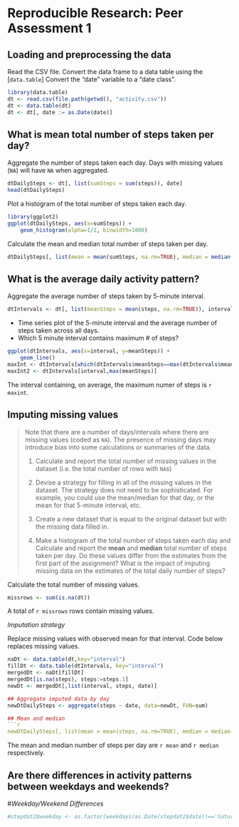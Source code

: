 # Reproducible Research: Peer Assessment 1


## Loading and preprocessing the data
Read the CSV file.
Convert the data frame to a data table using the [`data.table`]
Convert the "date" variable to a "date class".

```r
library(data.table)
dt <- read.csv(file.path(getwd(), "activity.csv"))
dt <- data.table(dt)
dt <- dt[, date := as.Date(date)]
```


## What is mean total number of steps taken per day?

Aggregate the number of steps taken each day.
Days with missing values (`NA`) will have `NA` when aggregated.

```r
dtDailySteps <- dt[, list(sumSteps = sum(steps)), date]
head(dtDailySteps)
```

Plot a histogram of the total number of steps taken each day.

```r
library(ggplot2)
ggplot(dtDailySteps, aes(x=sumSteps)) +
	geom_histogram(alpha=1/2, binwidth=1000)
```

Calculate the mean and median total number of steps taken per day.

```r
dtDailySteps[, list(mean = mean(sumSteps, na.rm=TRUE), median = median(sumSteps, na.rm=TRUE))]
```

## What is the average daily activity pattern?
Aggregate the average number of steps taken by 5-minute interval.

```r
dtIntervals <- dt[, list(meanSteps = mean(steps, na.rm=TRUE)), interval]
```

- Time series plot of the 5-minute interval and the average number of steps taken across all days.
- Which 5 minute interval contains maximum # of steps?

```r
ggplot(dtIntervals, aes(x=interval, y=meanSteps)) +
	geom_line()
maxInt <- dtIntervals[which(dtIntervals$meanSteps==max(dtIntervals$meanSteps)),]$interval
maxInt2 <- dtIntervals[interval,max(meanSteps)]
```

The interval containing, on average, the maximum numer of steps is `r maxint`.

## Imputing missing values

> Note that there are a number of days/intervals where there are missing
> values (coded as `NA`). The presence of missing days may introduce
> bias into some calculations or summaries of the data.
> 
> 1. Calculate and report the total number of missing values in the dataset (i.e. the total number of rows with `NA`s)
> 
> 2. Devise a strategy for filling in all of the missing values in the dataset. The strategy does not need to be sophisticated. For example, you could use the mean/median for that day, or the mean for that 5-minute interval, etc.
> 
> 3. Create a new dataset that is equal to the original dataset but with the missing data filled in.
> 
> 4. Make a histogram of the total number of steps taken each day and Calculate and report the **mean** and **median** total number of steps taken per day. Do these values differ from the estimates from the first part of the assignment? What is the impact of imputing missing data on the estimates of the total daily number of steps?

Calculate the total number of missing values.

```r
missrows <- sum(is.na(dt))
```
A total of `r missrows` rows contain missing values.

*Imputation strategy*

Replace missing values with observed mean for that interval. 
Code below replaces missing values.

```r
naDt <- data.table(dt,key="interval")
fillDt <- data.table(dtIntervals, key="interval")
mergedDt <- naDt[fillDt]
mergedDt[is.na(steps), steps:=steps.1]
newDt <- mergedDt[,list(interval, steps, date)]

## Aggregate imputed data by day
newDtDailySteps <- aggregate(steps ~ date, data=newDt, FUN=sum)

## Mean and median
```r
newDtDailySteps[, list(mean = mean(steps, na.rm=TRUE), median = median(steps, na.rm=TRUE))]
```

The mean and median number of steps per day are `r mean` and `r median` respectively.

## Are there differences in activity patterns between weekdays and weekends?
#*Weekday/Weekend Differences*
```r
#stepdat2$weekday <- as.factor(weekdays(as.Date(stepdat2$date))=='Saturday' | weekdays(as.Date(stepdat2$date))=='Sunday')
```

